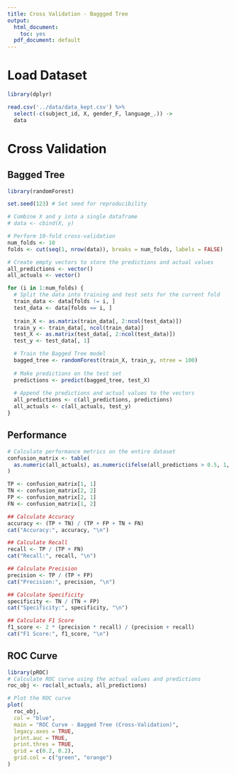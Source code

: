 ```yaml
---
title: Cross Validation - Baggged Tree
output:
  html_document: 
    toc: yes
  pdf_document: default
---
```


# Load Dataset

```r
library(dplyr)

read.csv('../data/data_kept.csv') %>%
  select(-c(subject_id, X, gender_F, language_.)) -> 
  data
```

# Cross Validation

## Bagged Tree

```r
library(randomForest)

set.seed(123) # Set seed for reproducibility

# Combine X and y into a single dataframe
# data <- cbind(X, y)

# Perform 10-fold cross-validation
num_folds <- 10
folds <- cut(seq(1, nrow(data)), breaks = num_folds, labels = FALSE)

# Create empty vectors to store the predictions and actual values
all_predictions <- vector()
all_actuals <- vector()

for (i in 1:num_folds) {
  # Split the data into training and test sets for the current fold
  train_data <- data[folds != i, ]
  test_data <- data[folds == i, ]
  
  train_X <- as.matrix(train_data[, 2:ncol(test_data)])
  train_y <- train_data[, ncol(train_data)]
  test_X <- as.matrix(test_data[, 2:ncol(test_data)])
  test_y <- test_data[, 1]

  # Train the Bagged Tree model
  bagged_tree <- randomForest(train_X, train_y, ntree = 100)
  
  # Make predictions on the test set
  predictions <- predict(bagged_tree, test_X)
  
  # Append the predictions and actual values to the vectors
  all_predictions <- c(all_predictions, predictions)
  all_actuals <- c(all_actuals, test_y)
}
```

## Performance

```r
# Calculate performance metrics on the entire dataset
confusion_matrix <- table(
  as.numeric(all_actuals), as.numeric(ifelse(all_predictions > 0.5, 1, 0))
)

TP <- confusion_matrix[1, 1]
TN <- confusion_matrix[2, 2]
FP <- confusion_matrix[2, 1]
FN <- confusion_matrix[1, 2]

## Calculate Accuracy
accuracy <- (TP + TN) / (TP + FP + TN + FN)
cat("Accuracy:", accuracy, "\n")

## Calculate Recall
recall <- TP / (TP + FN)
cat("Recall:", recall, "\n")

## Calculate Precision
precision <- TP / (TP + FP)
cat("Precision:", precision, "\n")

## Calculate Specificity
specificity <- TN / (TN + FP)
cat("Specificity:", specificity, "\n")

## Calculate F1 Score
f1_score <- 2 * (precision * recall) / (precision + recall)
cat("F1 Score:", f1_score, "\n")
```

## ROC Curve

```r
library(pROC)
# Calculate ROC curve using the actual values and predictions
roc_obj <- roc(all_actuals, all_predictions)

# Plot the ROC curve
plot(
  roc_obj,
  col = "blue",
  main = "ROC Curve - Bagged Tree (Cross-Validation)",
  legacy.axes = TRUE,
  print.auc = TRUE,
  print.thres = TRUE,
  grid = c(0.2, 0.2),
  grid.col = c("green", "orange")
)
```


